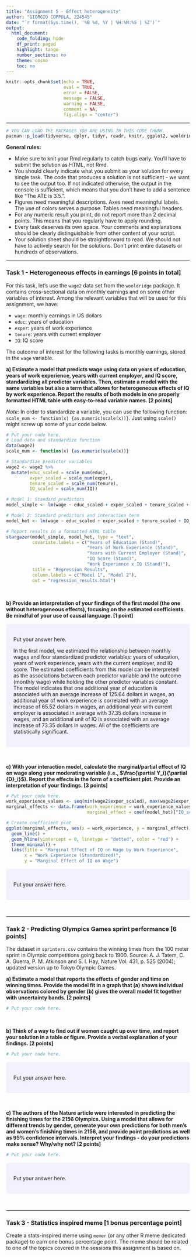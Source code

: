 ```yaml
---
title: "Assignment 5 - Effect heterogeneity"
author: "GIORGIO COPPOLA, 224545"
date: "`r format(Sys.time(), '%B %d, %Y | %H:%M:%S | %Z')`"
output:
  html_document:
    code_folding: hide
    df_print: paged
    highlight: tango
    number_sections: no
    theme: cosmo
    toc: no
---  
```

  
<style>
div.answer {background-color:#f3f0ff; border-radius: 5px; padding: 20px;}
</style>

```r
knitr::opts_chunk$set(echo = TRUE,
                      eval = TRUE,
                      error = FALSE,
                      message = FALSE,
                      warning = FALSE,
                      comment = NA,
                      fig.align = "center")
```


***

```r
# YOU CAN LOAD THE PACKAGES YOU ARE USING IN THIS CODE CHUNK
pacman::p_load(tidyverse, dplyr, tidyr, readr, knitr, ggplot2, wooldridge, stargazer, ggeffects, marginaleffects, margins, memer)
```

::: {.alert .alert-warning role="alert"}
**General rules:**

-   Make sure to knit your Rmd regularly to catch bugs early. You'll have to submit the solution as HTML, not Rmd.
-   You should clearly indicate what you submit as your solution for every single task. The code that produces a solution is not sufficient - we want to see the output too. If not indicated otherwise, the output in the console is sufficient, which means that you don't have to add a sentence like "The ATE is 3.5.".
-   Figures need meaningful descriptions. Axes need meaningful labels. The use of colors serves a purpose. Tables need meaningful headers.
-   For any numeric result you print, do not report more than 2 decimal points. This means that you regularly have to apply rounding.
-   Every task deserves its own space. Your comments and explanations should be clearly distinguishable from other content of your script.
-   Your solution sheet should be straightforward to read. We should not have to actively search for the solutions. Don't print entire datasets or hundreds of observations.
:::

---

### Task 1 - Heterogeneous effects in earnings [6 points in total]

For this task, let's use the `wage2` data set from the `wooldridge` package. It contains cross-sectional data on monthly earnings and on some other variables of interest. Among the relevant variables that will be used for this assignment, we have:

- `wage`: monthly earnings in US dollars
- `educ`: years of education
- `exper`: years of work experience
- `tenure`: years with current employer
- `IQ`: IQ score

The outcome of interest for the following tasks is monthly earnings, stored in the `wage` variable.

**a) Estimate a model that predicts wage using data on years of education, years of work experience, years with current employer, and IQ score, standardizing all predictor variables. Then, estimate a model with the same variables but also a term that allows for heterogeneous effects of IQ by work experience. Report the results of both models in one properly formatted HTML table with easy-to-read variable names. [2 points]**

*Note:* In order to standardize a variable, you can use the following function: `scale_num <- function(x) {as.numeric(scale(x))}`. Just using `scale()` might screw up some of your code below.

```r
# Put your code here.
# Load data and standardize function
data(wage2)
scale_num <- function(x) {as.numeric(scale(x))}

# Standardize predictor variables
wage2 <- wage2 %>%
  mutate(educ_scaled = scale_num(educ),
         exper_scaled = scale_num(exper),
         tenure_scaled = scale_num(tenure),
         IQ_scaled = scale_num(IQ))

# Model 1: Standard predictors
model_simple <- lm(wage ~ educ_scaled + exper_scaled + tenure_scaled + IQ_scaled, data = wage2)

# Model 2: Standard predictors and interaction term
model_het <- lm(wage ~ educ_scaled + exper_scaled + tenure_scaled + IQ_scaled + exper_scaled:IQ_scaled, data = wage2)

# Report results in a formatted HTML table
stargazer(model_simple, model_het, type = "text", 
          covariate.labels = c("Years of Education (Stand)", 
                               "Years of Work Experience (Stand)",
                               "Years with Current Employer (Stand)",
                               "IQ Score (Stand)",
                               "Work Experience x IQ (Stand)"),
          title = "Regression Results",
          column.labels = c("Model 1", "Model 2"),
          out = "regression_results.html")
```

<br>

**b) Provide an interpretation of your findings of the first model (the one without heterogeneous effects), focusing on the estimated coefficients. Be mindful of your use of causal language. [1 point]**

::: answer
Put your answer here.

In the first model, we estimated the relationship between monthly wages and four standardized predictor variables: years of education, years of work experience, years with the current employer, and IQ score. The estimated coefficients from this model can be interpreted as the associations between each predictor variable and the outcome (monthly wage) while holding the other predictor variables constant. The model indicates that one additional year of education is associated with an average increase of 125.64 dollars in wages, an additional year of work experience is correlated with an average increase of 65.52 dollars in wages, an additional year with current employer is associated in average with 37.35 dollars increase in wages, and an additional unit of IQ is associated with an average increase of 73.35 dollars in wages. All of the coefficients are statistically significant.

:::

<br>

**c) With your interaction model, calculate the marginal/partial effect of IQ on wage along your moderating variable (i.e., $\frac{\partial Y_i}{\partial {D}_i}$). Report the effects in the form of a coefficient plot. Provide an interpretation of your findings. [3 points]**

```r
# Put your code here.
work_experience_values <- seq(min(wage2$exper_scaled), max(wage2$exper_scaled), length.out = 100)
marginal_effects <- data.frame(work_experience = work_experience_values,
                               marginal_effect = coef(model_het)["IQ_scaled"] + coef(model_het)["exper_scaled:IQ_scaled"] * work_experience_values)

# Create coefficient plot
ggplot(marginal_effects, aes(x = work_experience, y = marginal_effect)) +
  geom_line() +
  geom_hline(yintercept = 0, linetype = "dotted", color = "red") +
  theme_minimal() +
  labs(title = "Marginal Effect of IQ on Wage by Work Experience",
       x = "Work Experience (Standardized)",
       y = "Marginal Effect of IQ on Wage")
```

<div class = "answer"> 
Put your answer here.
</div>

<br>


---

### Task 2 - Predicting Olympics Games sprint performance [6 points]

The dataset in `sprinters.csv` contains the winning times from the 100 meter sprint in Olympic competitions going back to 1900. Source: A. J. Tatem, C. A. Guerra, P. M. Atkinson and S. I. Hay, Nature Vol. 431, p. 525 (2004); updated version up to Tokyo Olympic Games. 

**a) Estimate a model that reports the effects of gender and time on winning times. Provide the model fit in a graph that (a) shows individual observations colored by gender (b) gives the overall model fit together with uncertainty bands. [2 points]**

```r
# Put your code here.
```


<br>

**b) Think of a way to find out if women caught up over time, and report your solution in a table or figure. Provide a verbal explanation of your findings. [2 points]**

```r
# Put your code here.
```

<div class = "answer"> 
Put your answer here.
</div>

<br>

**c) The authors of the Nature article were interested in predicting the finishing times for the 2156 Olympics. Using a model that allows for different trends by gender, generate your own predictions for both men's and women's finishing times in 2156, and provide point predictions as well as 95% confidence intervals. Interpret your findings - do your predictions make sense? Why/why not? [2 points]**


```r
# Put your code here.
```


<div class = "answer"> 
Put your answer here.
</div>

<br>

---

### Task 3 - Statistics inspired meme [1 bonus percentage point]

Create a stats-inspired meme using `memer` (or any other R meme dedicated  package) to earn one bonus percentage point. The meme should be related to one of the topics covered in the sessions this assignment is based on.

```r

```
